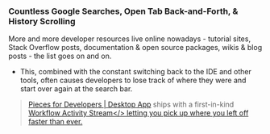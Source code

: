 ### Countless Google Searches, Open Tab Back-and-Forth, & History Scrolling
More and more developer resources live online nowadays - tutorial sites, Stack Overflow posts, documentation & open source packages, wikis & blog posts - the list goes on and on.
- This, combined with the constant switching back to the IDE and other tools, often causes developers to lose track of where they were and start over again at the search bar.
>  <a href="{{ links.website.pfd_desktop_install }}">Pieces for Developers | Desktop App</a> ships with a first-in-kind <a href="{{ links.internal.global_search_suggestion_reuse.workflow_activity_stream }}">Workflow Activity Stream</> letting you pick up where you left off faster than ever.
